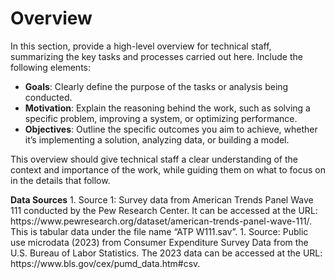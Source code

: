 # Overview

In this section, provide a high-level overview for technical staff, summarizing the key tasks and processes carried out here. Include the following elements:

- **Goals**: Clearly define the purpose of the tasks or analysis being conducted.
- **Motivation**: Explain the reasoning behind the work, such as solving a specific problem, improving a system, or optimizing performance.
- **Objectives**: Outline the specific outcomes you aim to achieve, whether it's implementing a solution, analyzing data, or building a model.

This overview should give technical staff a clear understanding of the context and importance of the work, while guiding them on what to focus on in the details that follow.

**Data Sources**
1. Source 1: Survey data from American Trends Panel Wave 111 conducted by the Pew Research Center. It can be accessed at the URL: https://www.pewresearch.org/dataset/american-trends-panel-wave-111/.  
This is tabular data under the file name "ATP W111.sav".
1. Source: Public use microdata (2023) from Consumer Expenditure Survey Data from the U.S. Bureau of Labor Statistics. 
The 2023 data can be accessed at the URL: https://www.bls.gov/cex/pumd_data.htm#csv.  




